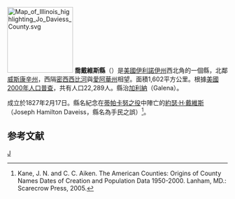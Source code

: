 {{noteTA
|T=zh-hans:乔戴维斯县 (伊利诺伊州);zh-hk:喬戴維斯縣 (伊利諾伊州);zh-tw:喬戴維斯郡 (伊利諾州);
}}

{{Otheruses|戴維斯縣|subject=美國伊利諾伊州的一個縣|other=名稱類似的縣}}
[[File:Map_of_Illinois_highlighting_Jo_Daviess_County.svg|150px]]
'''喬戴維斯縣'''（{{lang-en|Jo Daviess County}}）是[[美國|美國]][[伊利諾伊州|伊利諾伊州]]西北角的一個縣，北鄰[[威斯康辛州|威斯康辛州]]，西隔[[密西西比河|密西西比河]]與[[愛阿華州|愛阿華州]]相望。面積1,602平方公里。根據[[美國2000年人口普查|美國2000年人口普查]]，共有人口22,289人。縣治[[加利納_(伊利諾伊州)|加利納]]（Galena）。

成立於1827年2月17日。縣名紀念在[[蒂帕卡努之役|蒂帕卡努之役]]中陣亡的[[約瑟·H·戴維斯|約瑟·H·戴維斯]]（Joseph Hamilton Daveiss，縣名為手民之誤）<ref>Kane, J. N. and C. C. Aiken. The American Counties: Origins of County Names Dates of Creation and Population Data 1950-2000. Lanham, MD.: Scarecrow Press, 2005.</ref>。

==参考文献==
<div class="references-small">
<references />
</div>

{{伊利诺伊州}}
{{喬戴維斯縣 (伊利諾伊州)}}

[[Category:伊利諾州行政區劃|J]]